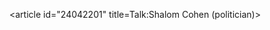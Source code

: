 <article id="24042201" title=Talk:Shalom Cohen (politician)>
	<talkpage id="24042201" title="Talk:Shalom Cohen (politician)">
{{WPBiography
|living=no
|class=Start
|auto=inherit
|listas=Cohen, Shalom}}
{{WikiProject Iraq|class=start|importance=low}}
{{WikiProject Israel|class=start|importance=low}}
{{reqphoto|people of Israel}}
	</talkpage>
</article>